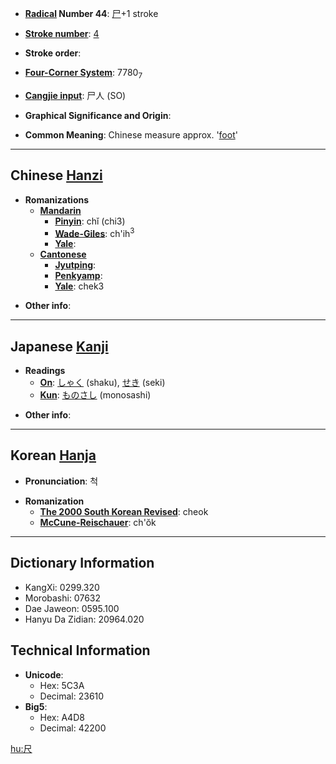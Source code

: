 * '''[[Wiktionary:Chinese radical index| Radical]] Number 44''': [[Wiktionary:Chinese radical index 尸|尸]]+1 stroke

* '''[[Wiktionary:Chinese total strokes index|Stroke number]]''': [[Wiktionary:Chinese total strokes index 4|4]]

* '''Stroke order''': 

* '''[[Wiktionary:Chinese four corner index|Four-Corner System]]''': 7780<sub>7</sub>

* '''[[Wiktionary:Chinese Cangjie index|Cangjie input]]''': 尸人 (SO)

* '''Graphical Significance and Origin''': 

* '''Common Meaning''': Chinese measure approx. '[[foot]]'

----

== Chinese [[Hanzi]] ==

* '''Romanizations'''
** '''[[Mandarin]]'''
*** '''[[Pinyin]]''': chǐ (chi3)
*** '''[[Wade-Giles]]''': ch'ih<sup>3</sup>
*** '''[[Yale]]''': 
** '''[[Cantonese]]'''
*** '''[[Jyutping]]''':
*** '''[[Penkyamp]]''': 
*** '''[[Yale]]''': chek3

* '''Other info''': 

----

== Japanese [[Kanji]] ==

* '''Readings'''
** '''[[On]]''': [[しゃく]] (shaku), [[せき]] (seki)
** '''[[Kun]]''': [[ものさし]] (monosashi)

* '''Other info''':  

----

== Korean [[Hanja]] ==

* '''Pronunciation''': 척

* '''Romanization'''
** '''[[The 2000 South Korean Revised Romanization|The 2000 South Korean Revised]]''': cheok
** '''[[McCune-Reischauer]]''': ch'ŏk

----

== Dictionary Information ==

* KangXi: 0299.320
* Morobashi: 07632
* Dae Jaweon: 0595.100
* Hanyu Da Zidian: 20964.020

== Technical Information ==

* '''Unicode''':
** Hex: 5C3A
** Decimal: 23610
* '''Big5''':
** Hex: A4D8
** Decimal: 42200

[[hu:尺]]